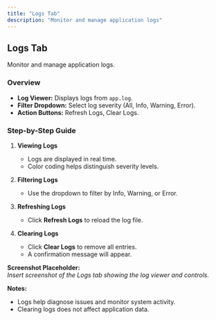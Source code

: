 ```yaml
---
title: "Logs Tab"
description: "Monitor and manage application logs"
---
```


## Logs Tab

Monitor and manage application logs.

### Overview

- **Log Viewer:** Displays logs from `app.log`.
- **Filter Dropdown:** Select log severity (All, Info, Warning, Error).
- **Action Buttons:** Refresh Logs, Clear Logs.

### Step-by-Step Guide

1. **Viewing Logs**
   - Logs are displayed in real time.
   - Color coding helps distinguish severity levels.

2. **Filtering Logs**
   - Use the dropdown to filter by Info, Warning, or Error.

3. **Refreshing Logs**
   - Click **Refresh Logs** to reload the log file.

4. **Clearing Logs**
   - Click **Clear Logs** to remove all entries.
   - A confirmation message will appear.

**Screenshot Placeholder:**  
*Insert screenshot of the Logs tab showing the log viewer and controls.*

**Notes:**
- Logs help diagnose issues and monitor system activity.
- Clearing logs does not affect application data.